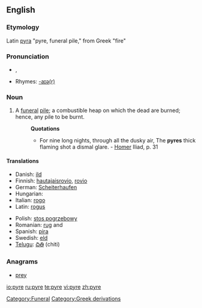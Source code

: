 {{wikipedia}}
==English==

===Etymology===
Latin [[pyra]] "pyre, funeral pile," from Greek {{polytonic|[[πῦρ]]}} "fire"

===Pronunciation===
* {{IPA|/ˈpaɪɚ/}}, {{SAMPA|/"paI@/}}
* Rhymes: [[Rhymes:English:-aɪə(r)|-aɪə(r)]]

===Noun===
{{en-noun}}

# A [[funeral]] [[pile]]; a combustible heap on which the dead are burned; hence, any pile to be burnt.
#: '''Quotations'''
#:* For nine long nights, through all the dusky air, The '''pyres''' thick flaming shot a dismal glare. - [[Homer]] Iliad, p. 31

====Translations====
{{trans-top|a funeral pile}}
* Danish: [[ild]]
* Finnish: [[hautajaisrovio]], [[rovio]]
* German: [[Scheiterhaufen]] {{m}}
* Hungarian: {{t|hu|máglya}}
* Italian: [[rogo]] {{m}}
* Latin: [[rogus]] {{m}}
{{trans-mid}}
* Polish: [[stos pogrzebowy]] {{m}}
* Romanian: [[rug]] {{f}} and {{m}}
* Spanish: [[pira]] {{f}}
* Swedish: [[eld]]
* [[Telugu]]: [[చితి]] (chiti)
{{trans-bottom}}

===Anagrams===
* [[prey]]

[[Category:Funeral]]
[[Category:Greek derivations]]

[[io:pyre]]
[[ru:pyre]]
[[te:pyre]]
[[vi:pyre]]
[[zh:pyre]]